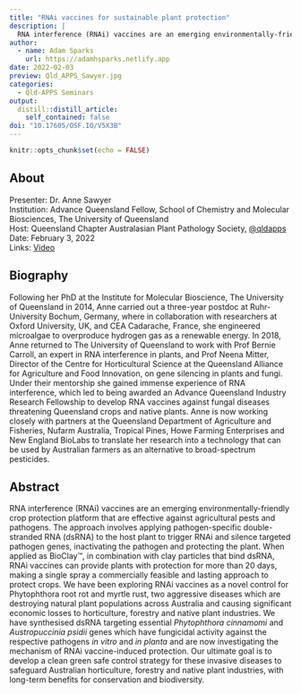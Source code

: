 ```yaml
---
title: "RNAi vaccines for sustainable plant protection"
description: |
  RNA interference (RNAi) vaccines are an emerging environmentally-friendly crop protection platform that are effective against agricultural pests and pathogens. The approach involves applying pathogen-specific double-stranded RNA (dsRNA) to the host plant to trigger RNAi and silence targeted pathogen genes, inactivating the pathogen and protecting the plant. When applied as BioClay(TM), in combination with clay particles that bind dsRNA, RNAi vaccines can provide plants with protection for more than 20 days, making a single spray a commercially feasible and lasting approach to protect crops.
author:
  - name: Adam Sparks
    url: https://adamhsparks.netlify.app
date: 2022-02-03
preview: Qld_APPS_Sawyer.jpg
categories:
  - Qld-APPS Seminars
output:
  distill::distill_article:
    self_contained: false
doi: "10.17605/OSF.IO/V5X3B"
---
```


```r
knitr::opts_chunk$set(echo = FALSE)
```

## About

Presenter: Dr. Anne Sawyer\
Institution: Advance Queensland Fellow, School of Chemistry and Molecular Biosciences, The University of Queensland\
Host: Queensland Chapter Australasian Plant Pathology Society, [\@qldapps](https://twitter.com/qldapps)\
Date: February 3, 2022\
Links: [Video](https://youtu.be/lx7gaj5D-3Y)

## Biography

Following her PhD at the Institute for Molecular Bioscience, The University of Queensland in 2014, Anne carried out a three-year postdoc at Ruhr-University Bochum, Germany, where in collaboration with researchers at Oxford University, UK, and CEA Cadarache, France, she engineered microalgae to overproduce hydrogen gas as a renewable energy.
In 2018, Anne returned to The University of Queensland to work with Prof Bernie Carroll, an expert in RNA interference in plants, and Prof Neena Mitter, Director of the Centre for Horticultural Science at the Queensland Alliance for Agriculture and Food Innovation, on gene silencing in plants and fungi.
Under their mentorship she gained immense experience of RNA interference, which led to being awarded an Advance Queensland Industry Research Fellowship to develop RNA vaccines against fungal diseases threatening Queensland crops and native plants.
Anne is now working closely with partners at the Queensland Department of Agriculture and Fisheries, Nufarm Australia, Tropical Pines, Howe Farming Enterprises and New England BioLabs to translate her research into a technology that can be used by Australian farmers as an alternative to broad-spectrum pesticides.

## Abstract

RNA interference (RNAi) vaccines are an emerging environmentally-friendly crop protection platform that are effective against agricultural pests and pathogens.
The approach involves applying pathogen-specific double-stranded RNA (dsRNA) to the host plant to trigger RNAi and silence targeted pathogen genes, inactivating the pathogen and protecting the plant.
When applied as BioClay™, in combination with clay particles that bind dsRNA, RNAi vaccines can provide plants with protection for more than 20 days, making a single spray a commercially feasible and lasting approach to protect crops.
We have been exploring RNAi vaccines as a novel control for Phytophthora root rot and myrtle rust, two aggressive diseases which are destroying natural plant populations across Australia and causing significant economic losses to horticulture, forestry and native plant industries.
We have synthesised dsRNA targeting essential *Phytophthora cinnamomi* and *Austropuccinia psidii* genes which have fungicidal activity against the respective pathogens *in vitro* and *in planta* and are now investigating the mechanism of RNAi vaccine-induced protection.
Our ultimate goal is to develop a clean green safe control strategy for these invasive diseases to safeguard Australian horticulture, forestry and native plant industries, with long-term benefits for conservation and biodiversity.
